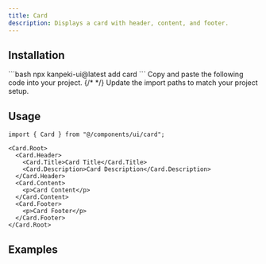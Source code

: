 ---
title: Card
description: Displays a card with header, content, and footer.
---

<ComponentPreview name="card-with-form" />

## Installation

<InstallationTabs>
  <InstallationTab value="cli">
    ```bash
    npx kanpeki-ui@latest add card
    ```
  </InstallationTab>
  <InstallationTab value="manual">
    <Steps>
      <Step>Copy and paste the following code into your project.</Step>
      {/* <ComponentSource name="card" /> */}
      <Step>Update the import paths to match your project setup.</Step>
      </Steps>

  </InstallationTab>
</InstallationTabs>

## Usage

```tsx
import { Card } from "@/components/ui/card";
```

```tsx
<Card.Root>
  <Card.Header>
    <Card.Title>Card Title</Card.Title>
    <Card.Description>Card Description</Card.Description>
  </Card.Header>
  <Card.Content>
    <p>Card Content</p>
  </Card.Content>
  <Card.Footer>
    <p>Card Footer</p>
  </Card.Footer>
</Card.Root>
```

## Examples

<ComponentPreview name="card-demo" />
